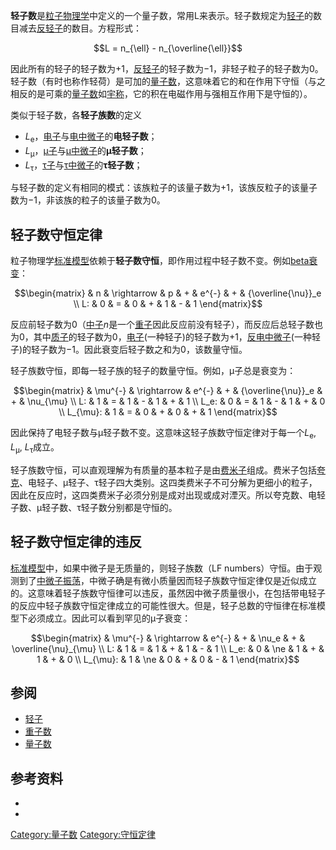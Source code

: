 {{NoteTA|G1=Physics}}

'''轻子数'''是[[粒子物理学|粒子物理学]]中定义的一个量子数，常用L来表示。轻子数规定为[[轻子|轻子]]的数目减去[[反轻子|反轻子]]的数目。方程形式：

::<math>L = n_{\ell} - n_{\overline{\ell}}</math>

因此所有的轻子的轻子数为+1，[[反轻子|反轻子]]的轻子数为−1，非轻子粒子的轻子数为0。轻子数（有时也称作轻荷）是可加的[[量子数|量子数]]，这意味着它的和在作用下守恒（与之相反的是可乘的[[量子数|量子数]]如[[宇称|宇称]]，它的积在电磁作用与强相互作用下是守恒的）。

类似于轻子数，各'''轻子族数'''的定义 
*''L''<sub>e</sub>，[[电子|电子]]与[[电中微子|电中微子]]的'''电轻子数'''；
*''L''<sub>μ</sub>，[[μ子|μ子]]与[[μ中微子|μ中微子]]的'''μ轻子数'''；
*''L''<sub>τ</sub>，[[τ子|τ子]]与[[τ中微子|τ中微子]]的'''τ轻子数'''；
与轻子数的定义有相同的模式：该族粒子的该量子数为+1，该族反粒子的该量子数为−1，非该族的粒子的该量子数为0。

==轻子数守恒定律==
粒子物理学[[标准模型|标准模型]]依赖于'''轻子数守恒'''，即作用过程中轻子数不变。例如[[beta衰变|beta衰变]]：

:<math>\begin{matrix}
 & n & \rightarrow & p & + & e^{-} & + & {\overline{\nu}}_e \\
L: & 0 & = & 0 & + & 1 & - & 1 \end{matrix}</math>
 
反应前轻子数为0（[[中子|中子]]''n''是一个[[重子|重子]]因此反应前没有轻子），而反应后总轻子数也为0，其中[[质子|质子]]的轻子数为0，[[电子|电子]](一种轻子)的轻子数为+1，[[反电中微子|反电中微子]](一种轻子)的轻子数为−1。因此衰变后轻子数之和为0，该数量守恒。

轻子族数守恒，即每一轻子族的轻子的数量守恒。例如，μ子总是衰变为：

:<math>\begin{matrix}
 & \mu^{-} & \rightarrow & e^{-} & + & {\overline{\nu}}_e & + & \nu_{\mu} \\
L: & 1 & = & 1 & - & 1 & + & 1 \\
L_e: & 0 & = & 1 & - & 1 & + & 0 \\
L_{\mu}: & 1 & = & 0 & + & 0 & + & 1 
\end{matrix}</math>

因此保持了电轻子数与μ轻子数不变。这意味这轻子族数守恒定律对于每一个''L''<sub>e</sub>, ''L''<sub>μ</sub>, ''L''<sub>τ</sub>成立。

轻子族数守恒，可以直观理解为有质量的基本粒子是由[[费米子|费米子]]组成。费米子包括[[夸克|夸克]]、电轻子、μ轻子、τ轻子四大类别。这四类费米子不可分解为更细小的粒子，因此在反应时，这四类费米子必须分别是成对出现或成对湮灭。所以夸克数、电轻子数、μ轻子数、τ轻子数分别都是守恒的。

==轻子数守恒定律的违反==
[[标准模型|标准模型]]中，如果中微子是无质量的，则轻子族数（LF numbers）守恒。由于观测到了[[中微子振荡|中微子振荡]]，中微子确是有微小质量因而轻子族数守恒定律仅是近似成立的。这意味着轻子族数守恒律可以违反，虽然因中微子质量很小，在包括带电轻子的反应中轻子族数守恒定律成立的可能性很大。但是，轻子总数的守恒律在标准模型下必须成立。因此可以看到罕见的μ子衰变：

:<math>\begin{matrix}
 & \mu^{-} & \rightarrow & e^{-} & + & \nu_e & + & \overline{\nu}_{\mu} \\
L: & 1 & = & 1 & + & 1 & - & 1 \\
L_e: & 0 & \ne & 1 & + & 1 & + & 0 \\
L_{\mu}: & 1 & \ne & 0 & + & 0 & - & 1 
\end{matrix}</math>

== 参阅 ==
* [[轻子|轻子]]
* [[重子数|重子数]]
* [[量子数|量子数]]

==参考资料==
*{{cite book | author=Griffiths, David J. | title=Introduction to Elementary Particles | publisher=Wiley, John & Sons, Inc | year=1987 | isbn=0-471-60386-4}}
*{{cite book | author=Tipler, Paul; Llewellyn, Ralph | title=Modern Physics (4th ed.) | publisher=W. H. Freeman | year=2002 | isbn=0-7167-4345-0}}

[[Category:量子数|Category:量子数]]
[[Category:守恒定律|Category:守恒定律]]